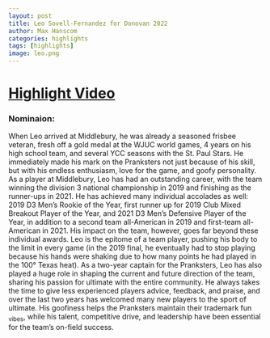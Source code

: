 ```yaml
---
layout: post
title: Leo Sovell-Fernandez for Donovan 2022
author: Max Hanscom
categories: highlights
tags: [highlights]
image: leo.png
---
```



# [Highlight Video](https://www.youtube.com/watch?v=OvNKOjEe-pw)

### Nominaion:

When Leo arrived at Middlebury, he was already a seasoned frisbee veteran, fresh off a gold medal at the WJUC world games, 4 years on his high school team, and several YCC seasons with the St. Paul Stars. He immediately made his mark on the Pranksters not just because of his skill, but with his endless enthusiasm, love for the game, and goofy personality. As a player at Middlebury, Leo has had an outstanding career, with the team winning the division 3 national championship in 2019 and finishing as the runner-ups in 2021. He has achieved many individual accolades as well: 2019 D3 Men's Rookie of the Year, first runner up for 2019 Club Mixed Breakout Player of the Year, and 2021 D3 Men's Defensive Player of the Year, in addition to a second team all-American in 2019 and first-team all-American in 2021. His impact on the team, however, goes far beyond these individual awards. Leo is the epitome of a team player, pushing his body to the limit in every game (in the 2019 final, he eventually had to stop playing because his hands were shaking due to how many points he had played in the 100° Texas heat). As a two-year captain for the Pranksters, Leo has also played a huge role in shaping the current and future direction of the team, sharing his passion for ultimate with the entire community. He always takes the time to give less experienced players advice, feedback, and praise, and over the last two years has welcomed many new players to the sport of ultimate. His goofiness helps the Pranksters maintain their trademark fun ~vibes~, while his talent, competitive drive, and leadership have been essential for the team's on-field success.